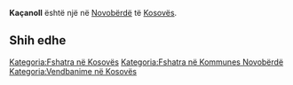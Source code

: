 {{Fshat në 
 | Emri                = Kaçanoll
 | EmriAlt                = 
 | NAME_SHORT_FORM=      
 | NAME_GENERIC=      
 | NAME_SORT_NAME_RO=      KACANOLL
 | FULL_NAME_RO = Kaçanoll
 | FULL_NAME_ND_RO=Kacanoll
 | SORT_NAME_RG=KACANOLL
 | FULL_NAME_RG=Kaçanoll
 | FULL_NAME_ND_RG=Kacanoll
 | SRP_NAME_SHORT_FORM=      
 | SRP_NAME_GENERIC=      
 | SRP_NAME_SORT_NAME_RO=      
 | SRP_FULL_NAME_RO = 
 | SRP_FULL_NAME_ND_RO=
 | SRP_SORT_NAME_RG=
 | SRP_FULL_NAME_RG=
 | SRP_FULL_NAME_ND_RG=
 | Emri (Rasa dhanore) = 
 | Figura              = 
 | Shteti              = Kosovo
 | Komuna              = Novobërdë
 | Kodi postar         = 
 | Sipërfaqja          = 

 | Popullsia           = 

 | Regj. i popullsisë  = 
 | Dend. e popullsisë  = 
 | Faqja zyrtare       = 
 <!--- Koordinatat ----> 
 | Gjerësia            = 43
 | Gjatësia            = 21.053889
 | Lartësia            = 
}}
'''Kaçanoll''' është një [[]] në [[Novobërdë]] të [[Kosovës]].

<!-- == Gjeografia == -->
<!-- == Historia == -->
<!-- == Demografia == -->
== Shih edhe ==
{{Komuna Novobërdë}}
{{Kosovo-Administrata-Cung}}

[[Kategoria:Fshatra në Kosovës]]
[[Kategoria:Fshatra në Kommunes Novobërdë]]
[[Kategoria:Vendbanime në Kosovës]]